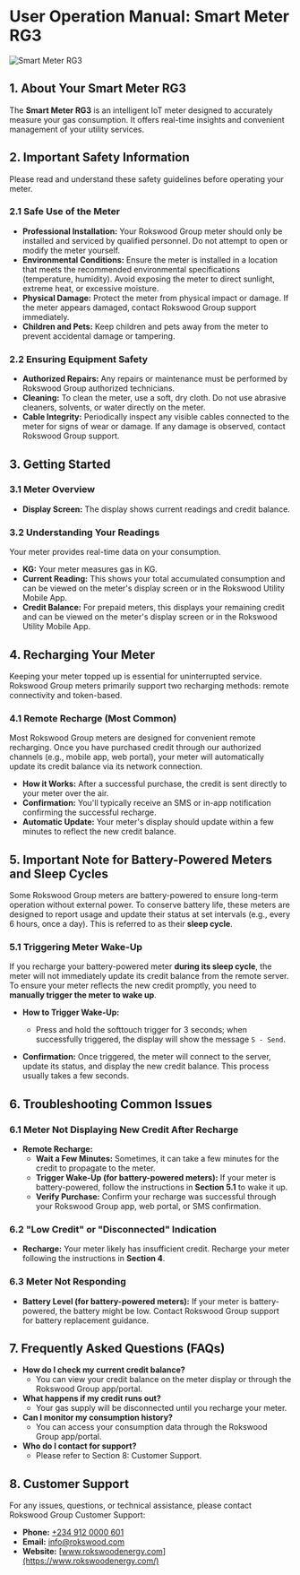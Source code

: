 # User Operation Manual: Smart Meter RG3

![Smart Meter RG3](https://minio-api.apps.rokswood.com/rsaas-b/smart-meter-rg3.png-zGpnS)

## 1. About Your Smart Meter RG3

The **Smart Meter RG3** is an intelligent IoT meter designed to accurately measure your gas consumption. It offers real-time insights and convenient management of your utility services.

## 2. Important Safety Information

Please read and understand these safety guidelines before operating your meter.

### 2.1 Safe Use of the Meter

- **Professional Installation:** Your Rokswood Group meter should only be installed and serviced by qualified personnel. Do not attempt to open or modify the meter yourself.
- **Environmental Conditions:** Ensure the meter is installed in a location that meets the recommended environmental specifications (temperature, humidity). Avoid exposing the meter to direct sunlight, extreme heat, or excessive moisture.
- **Physical Damage:** Protect the meter from physical impact or damage. If the meter appears damaged, contact Rokswood Group support immediately.
- **Children and Pets:** Keep children and pets away from the meter to prevent accidental damage or tampering.

### 2.2 Ensuring Equipment Safety

- **Authorized Repairs:** Any repairs or maintenance must be performed by Rokswood Group authorized technicians.
- **Cleaning:** To clean the meter, use a soft, dry cloth. Do not use abrasive cleaners, solvents, or water directly on the meter.
- **Cable Integrity:** Periodically inspect any visible cables connected to the meter for signs of wear or damage. If any damage is observed, contact Rokswood Group support.

## 3. Getting Started

### 3.1 Meter Overview

- **Display Screen:** The display shows current readings and credit balance.

### 3.2 Understanding Your Readings

Your meter provides real-time data on your consumption.

- **KG:** Your meter measures gas in KG.
- **Current Reading:** This shows your total accumulated consumption and can be viewed on the meter's display screen or in the Rokswood Utility Mobile App.
- **Credit Balance:** For prepaid meters, this displays your remaining credit and can be viewed on the meter's display screen or in the Rokswood Utility Mobile App.

## 4. Recharging Your Meter

Keeping your meter topped up is essential for uninterrupted service. Rokswood Group meters primarily support two recharging methods: remote connectivity and token-based.

### 4.1 Remote Recharge (Most Common)

Most Rokswood Group meters are designed for convenient remote recharging. Once you have purchased credit through our authorized channels (e.g., mobile app, web portal), your meter will automatically update its credit balance via its network connection.

- **How it Works:** After a successful purchase, the credit is sent directly to your meter over the air.
- **Confirmation:** You'll typically receive an SMS or in-app notification confirming the successful recharge.
- **Automatic Update:** Your meter's display should update within a few minutes to reflect the new credit balance.

## 5. Important Note for Battery-Powered Meters and Sleep Cycles

Some Rokswood Group meters are battery-powered to ensure long-term operation without external power. To conserve battery life, these meters are designed to report usage and update their status at set intervals (e.g., every 6 hours, once a day). This is referred to as their **sleep cycle**.

### 5.1 Triggering Meter Wake-Up

If you recharge your battery-powered meter **during its sleep cycle**, the meter will not immediately update its credit balance from the remote server. To ensure your meter reflects the new credit promptly, you need to **manually trigger the meter to wake up**.

- **How to Trigger Wake-Up:**

  - Press and hold the softtouch trigger for 3 seconds; when successfully triggered, the display will show the message `S - Send`.

- **Confirmation:** Once triggered, the meter will connect to the server, update its status, and display the new credit balance. This process usually takes a few seconds.

## 6. Troubleshooting Common Issues

### 6.1 Meter Not Displaying New Credit After Recharge

- **Remote Recharge:**
  - **Wait a Few Minutes:** Sometimes, it can take a few minutes for the credit to propagate to the meter.
  - **Trigger Wake-Up (for battery-powered meters):** If your meter is battery-powered, follow the instructions in **Section 5.1** to wake it up.
  - **Verify Purchase:** Confirm your recharge was successful through your Rokswood Group app, web portal, or SMS confirmation.

### 6.2 "Low Credit" or "Disconnected" Indication

- **Recharge:** Your meter likely has insufficient credit. Recharge your meter following the instructions in **Section 4**.

### 6.3 Meter Not Responding

- **Battery Level (for battery-powered meters):** If your meter is battery-powered, the battery might be low. Contact Rokswood Group support for battery replacement guidance.

## 7. Frequently Asked Questions (FAQs)

- **How do I check my current credit balance?**
  - You can view your credit balance on the meter display or through the Rokswood Group app/portal.
- **What happens if my credit runs out?**
  - Your gas supply will be disconnected until you recharge your meter.
- **Can I monitor my consumption history?**
  - You can access your consumption data through the Rokswood Group app/portal.
- **Who do I contact for support?**
  - Please refer to Section 8: Customer Support.

## 8. Customer Support

For any issues, questions, or technical assistance, please contact Rokswood Group Customer Support:

- **Phone:** [+234 912 0000 601](tel:+2349120000601)
- **Email:** [info@rokswood.com](mailto:info@rokswood.com)
- **Website:** [www.rokswoodenergy.com](https://www.rokswoodenergy.com/)
